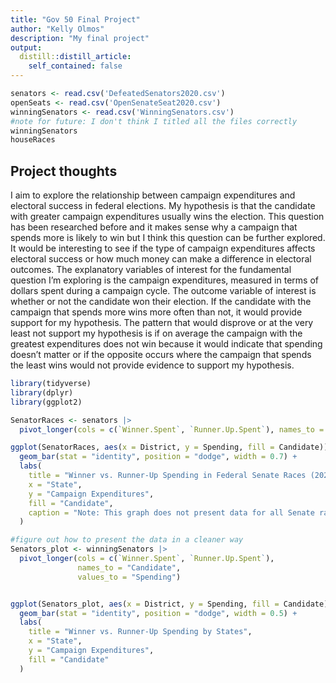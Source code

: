 ```yaml
---
title: "Gov 50 Final Project"
author: "Kelly Olmos"
description: "My final project"
output:
  distill::distill_article:
    self_contained: false
---
```


```r
senators <- read.csv('DefeatedSenators2020.csv')
openSeats <- read.csv('OpenSenateSeat2020.csv')
winningSenators <- read.csv('WinningSenators.csv')
#note for future: I don't think I titled all the files correctly
winningSenators
houseRaces
```


## Project thoughts

I aim to explore the relationship between campaign expenditures and electoral success in federal elections. My hypothesis is that the candidate with greater campaign expenditures usually wins the election. This question has been researched before and it makes sense why a campaign that spends more is likely to win but I think this question can be further explored. It would be interesting to see if the type of campaign expenditures affects electoral success or how much money can make a difference in electoral outcomes. The explanatory variables of interest for the fundamental question I'm exploring is the campaign expenditures, measured in terms of dollars spent during a campaign cycle. The outcome variable of interest is whether or not the candidate won their election. If the candidate with the campaign that spends more wins more often than not, it would provide support for my hypothesis. The pattern that would disprove or at the very least not support my hypothesis is if on average the campaign with the greatest expenditures does not win because it would indicate that spending doesn't matter or if the opposite occurs where the campaign that spends the least wins would not provide evidence to support my hypothesis. 

```r
library(tidyverse)
library(dplyr)
library(ggplot2)
```


```r
SenatorRaces <- senators |>
  pivot_longer(cols = c(`Winner.Spent`, `Runner.Up.Spent`), names_to = "Candidate", values_to = "Spending")

ggplot(SenatorRaces, aes(x = District, y = Spending, fill = Candidate)) +
  geom_bar(stat = "identity", position = "dodge", width = 0.7) +
  labs(
    title = "Winner vs. Runner-Up Spending in Federal Senate Races (2020)",
    x = "State",
    y = "Campaign Expenditures",
    fill = "Candidate",
    caption = "Note: This graph does not present data for all Senate races in 2020"
  ) 

```
```r
#figure out how to present the data in a cleaner way
Senators_plot <- winningSenators |>
  pivot_longer(cols = c(`Winner.Spent`, `Runner.Up.Spent`), 
               names_to = "Candidate", 
               values_to = "Spending")


ggplot(Senators_plot, aes(x = District, y = Spending, fill = Candidate)) +
  geom_bar(stat = "identity", position = "dodge", width = 0.5) +
  labs(
    title = "Winner vs. Runner-Up Spending by States",
    x = "State",
    y = "Campaign Expenditures",
    fill = "Candidate"
  ) 
```




